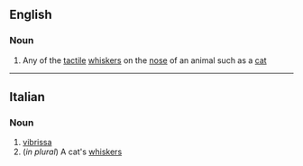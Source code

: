 ==English==

===Noun===
{{wikipedia}}
{{en-noun|vibrissae}}

# Any of the [[tactile]] [[whisker]]s on the [[nose]] of an animal such as a [[cat]]

----
==Italian==

===Noun===
{{it-noun|vibriss|f|a|e}}

# [[#English|vibrissa]]
#(''in plural'') A cat's [[whiskers]]